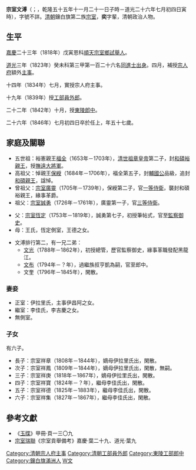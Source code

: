 {{Hatnote|这是[[满族人名|满族人名]]，只称名而不与姓氏连用，其姓氏为[[爱新觉罗氏|爱新觉罗]]。}}
'''宗室文溥'''（{{lang-mnc|ᡠᡴᠰᡠᠨ<br> ᠸᡝᠨᡦᡠ|z=Uksun Wenpu}}；{{fact}}{{bd|1790年|12月26日|1846年|8月25日|catIdx=Z宗}}，乾隆五十五年十一月二十一日子時－道光二十六年七月初四日寅時），字號不詳。[[清朝|清朝]]鑲白旗第二族[[宗室|宗室]]，'''奕'''字輩，清朝政治人物。

==生平==
[[嘉慶|嘉慶]]二十三年（1818年）戊寅恩科[[順天府|順天]][[宗室鄉試|宗室鄉試]][[舉人|舉人]]。

[[道光|道光]]三年（1823年）癸未科第三甲第一百二十六名[[同進士出身|同進士出身]]。四月，補授[[宗人府|宗人府]]額外[[主事|主事]]。

十四年（1834年）七月，實授宗人府主事。

十九年（1839年）授[[工部|工部]][[員外郎|員外郎]]。

二十二年（1842年）十月，授[[清東陵|東陵]][[郎中_(官位)|郎中]]。

二十六年（1846年）七月初四日卒於任上，年五十七歲。

==家庭及關聯==
*五世祖：裕憲親王[[福全|福全]]（1653年－1703年），[[清世祖章皇帝|清世祖章皇帝]]第二子，封[[和碩裕親王|和碩裕親王]]，授[[撫遠大將軍|撫遠大將軍]]。
*高祖父：悼親王[[保綬|保綬]]（1684年－1706年），福全第五子，封[[輔國公|輔國公]]品級，追封[[和碩親王|和碩親王]]，諡悼。
*曾祖父：[[宗室廣靈|宗室廣靈]]（1705年－1739年），保綬第二子，官[[一等侍衛|一等侍衛]]，襲封和碩裕親王，緣事革爵。
*祖父：[[宗室誠勇|宗室誠勇]]（1726年－1761年），廣靈第一子，官[[三等侍衛|三等侍衛]]。

*父：[[宗室恆定|宗室恆定]]（1753年－1819年），誠勇第七子，初授筆帖式，官至[[監察御史|監察御史]]。
*母：王氏，恆定側室，王德之女。

*文溥排行第二，有一兄二弟：
**[[宗室文光|文光]]（1788年－1862年），初授總管，歷官監察御史，緣事革職發配黑龍江。
**[[宗室文布|文布]]（1794年－？年），過繼族叔亨凱為嗣，官至郎中。
**文奎（1796年－1845年），閑散。

===妻妾===
*正室：伊拉里氏，主事伊昌阿之女。
*繼室：李佳氏，李吉慶之女。
*無側室。

===子女===
有六子。
*長子：宗室祥章（1808年－1844年），嫡母伊拉里氏出，閑散。
*次子：宗室祥鳳（1809年－1844年），嫡母伊拉里氏出，閑散，無嗣。
*三子：宗室祥庚（1818年－1867年），嫡母伊拉里氏出，閑散。
*四子：宗室祥寶（1824年－？年），繼母李佳氏出，閑散。
*五子：宗室祥德（1825年－1883年），繼母李佳氏出，閑散。
*六子：宗室祥集（1827年－1867年），繼母李佳氏出，閑散。

==參考文獻==
*《[[玉牒|玉牒]]》甲冊·頁一三〇九
*[[宗室瑞聯|宗室瑞聯]]《宗室貢舉備考》嘉慶·葉二十九、道光·葉九

{{道光三年癸未科殿試金榜}}
{{DEFAULTSORT:Z宗}}
[[Category:清朝宗人府主事|Category:清朝宗人府主事]]
[[Category:清朝工部員外郎|Category:清朝工部員外郎]]
[[Category:東陵工部郎中|Category:東陵工部郎中]]
[[Category:鑲白旗滿洲人|Category:鑲白旗滿洲人]]
[[Category:清朝宗室|W文]]